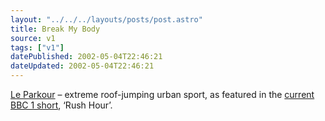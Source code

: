 ```yaml
---
layout: "../../../layouts/posts/post.astro"
title: Break My Body
source: v1
tags: ["v1"]
datePublished: 2002-05-04T22:46:21
dateUpdated: 2002-05-04T22:46:21
---
```


[Le Parkour][1] &#8211; extreme roof-jumping urban sport, as featured in the [current BBC 1 short][2], &#8216;Rush Hour&#8217;.

[1]: http://membres.lycos.fr/leparkoura/ "Le Parkour fan site (in French)"
[2]: http://news.bbc.co.uk/hi/english/entertainment/tv_and_radio/newsid_1939000/1939106.stm "BBC News article on Le Parkour and Rush Hour"
